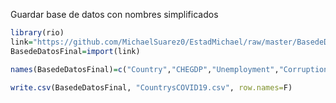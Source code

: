 

Guardar base de datos con nombres simplificados

```{r}
library(rio)
link="https://github.com/MichaelSuarez0/EstadMichael/raw/master/BasedeDatosFinal.csv"
BasedeDatosFinal=import(link)
```

```{r}
names(BasedeDatosFinal)=c("Country","CHEGDP","Unemployment","Corruption","PrepSanitary","Score","ICUbeds","GDPcapita","Regimetype","Democracy","HW","UHC","Deaths")

write.csv(BasedeDatosFinal, "CountrysCOVID19.csv", row.names=F)
```